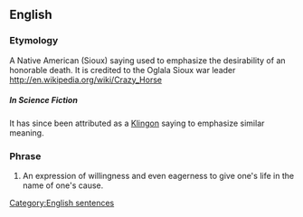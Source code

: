 ==English==
===Etymology===
A Native American (Sioux) saying used to emphasize the desirability of an honorable death. It is credited to the Oglala Sioux war leader [[http://en.wikipedia.org/wiki/Crazy_Horse]]

=====In Science Fiction=====
It has since been attributed as a [[Klingon]] saying to emphasize similar meaning.

===Phrase===
{{infl|en|phrase|head=[[today]] [[is]] [[a]] [[good]] [[day]] [[to]] [[die]]}}
#An expression of willingness and even eagerness to give one's life in the name of one's cause.

[[Category:English sentences]]